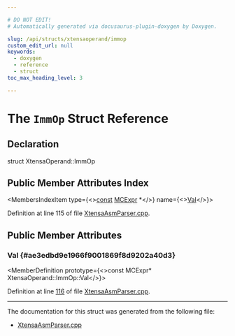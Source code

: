 ```yaml
---

# DO NOT EDIT!
# Automatically generated via docusaurus-plugin-doxygen by Doxygen.

slug: /api/structs/xtensaoperand/immop
custom_edit_url: null
keywords:
  - doxygen
  - reference
  - struct
toc_max_heading_level: 3

---
```





# The `ImmOp` Struct Reference

<DoxygenPage pluginConfig={pluginConfig}>



## Declaration

<CodeBlock>struct XtensaOperand::ImmOp</CodeBlock>

## Public Member Attributes Index

<MembersIndex>

<MembersIndexItem
  type={<><a href="/docs/api/files/lib/lib/target/lib/target/aarch64/aarch64promoteconstant-cpp/#a90f8350fecae261c25be85d38b451bff">const</a> <a href="/docs/api/classes/llvm/mcexpr">MCExpr</a> &#42;</>}
  name={<><a href="#ae3edbd9e1966f9001869f8d9202a40d3">Val</a></>}>
</MembersIndexItem>

</MembersIndex>


Definition at line 115 of file <a href="/docs/api/files/lib/lib/target/lib/target/xtensa/lib/target/xtensa/asmparser/xtensaasmparser-cpp">XtensaAsmParser.cpp</a>.

<SectionDefinition>

## Public Member Attributes

### Val {#ae3edbd9e1966f9001869f8d9202a40d3}

<MemberDefinition
  prototype={<>const MCExpr&#42; XtensaOperand::ImmOp::Val</>}>

Definition at line <a href="/docs/api/files/lib/lib/target/lib/target/xtensa/lib/target/xtensa/asmparser/xtensaasmparser-cpp/#l00116">116</a> of file <a href="/docs/api/files/lib/lib/target/lib/target/xtensa/lib/target/xtensa/asmparser/xtensaasmparser-cpp">XtensaAsmParser.cpp</a>.
</MemberDefinition>

</SectionDefinition>

<hr/>

The documentation for this struct was generated from the following file:

<ul>
<li><a href="/docs/api/files/lib/lib/target/lib/target/xtensa/lib/target/xtensa/asmparser/xtensaasmparser-cpp">XtensaAsmParser.cpp</a></li>
</ul>

</DoxygenPage>
